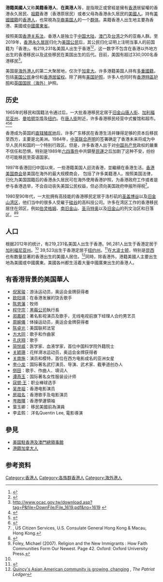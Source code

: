 {{Infobox ethnic group
|group = 港籍美國人
|image = 
{{image array|perrow=3|width=95|height=105
| image1 = Jin the MC.jpg 
| caption1 = [[欧阳靖_(饶舌者)|欧阳靖]]
| image2 = Alive Daniel Wu.jpg
| caption2 = [[吴彦祖|吴彦祖]]
| image3 = KhalilFong2008.jpg
| caption3 = [[方大同|方大同]]
| image4 = Michelle Kwan Spiral.jpg
| caption4 = [[关颖珊|关颖珊]]
| image5 = Vivienne Tam 2011 Shanbone.JPG
| caption5 = [[谭燕玉|谭燕玉]]
| image6 = KevinCheng2007.jpg
| caption6 = [[郑嘉颖|郑嘉颖]]
}}
|poptime = '''215,814'''<br/>（出生于香港）（2012）<ref name="usacensus1">{{cite web|url=http://factfinder2.census.gov/faces/tableservices/jsf/pages/productview.xhtml?pid=DEC_10_SF1_QTP8&prodType=table|title=Race Reporting for the Asian Population by Selected Categories: 2010|publisher=U.S. Census Bureau|accessdate=17 January 2012|archive-date=2014-12-18|archive-url=https://web.archive.org/web/20141218204013/http://factfinder2.census.gov/faces/tableservices/jsf/pages/productview.xhtml?pid=DEC_10_SF1_QTP8&prodType=table|dead-url=no}}</ref>
|regions = [[加利福尼亚州|加利福尼亚州]]、[[纽约|纽约]]、[[华盛顿州|华盛顿州]]等地<ref name=LATimes>{{cite web |url=http://articles.latimes.com/1995-05-16/business/fi-2546_1_asian-american-community |title=Host of Papers Cater to Seattle's Asian American Community : Media: An increasing inflow of immigrants is a major reason for the proliferation of such publications. |date=May 16, 1995 |accessdate=October 4, 2013 |publisher=[[Los_Angeles_Times|Los Angeles Times]] |archive-date=2013-10-06 |archive-url=https://web.archive.org/web/20131006022323/http://articles.latimes.com/1995-05-16/business/fi-2546_1_asian-american-community |dead-url=no }}</ref>
|langs = 主要使用[[美國英語|英语]]，部分使用[[香港粤语|香港粤语]]<ref>{{cite web |url=http://www.ethnologue.com/show_language.asp?code=wuu |title=Ethnologue report for language code: wuu |publisher=Ethnologue.com |date= |accessdate=2011-12-31 |archive-date=2012-10-03 |archive-url=https://web.archive.org/web/20121003151252/http://www.ethnologue.com/show_language.asp?code=wuu |dead-url=no }}</ref>
|rels = [[基督新教|基督新教]]、[[天主教|天主教]]、[[美国佛教|佛教]]、[[无宗教信仰|无宗教信仰]]
|related = [[华裔美国人|华裔美国人]]、[[臺湾裔美国人|臺湾裔美国人]]、[[海外华人|海外华人]]
}}

'''港籍美國人'''又称'''美籍香港人'''、'''在美港人'''等，是指現正或曾經是擁有[[香港|香港]]居留權的香港永久居民、[[祖籍|祖籍]]香港（香港原居民）或者父母為香港永久居民的[[美國人|美國人]]。持有[[美國國籍|美國國籍]]的[[香港人|香港人]]，也常視為[[华裔美国人|华裔美国人]]的一个[[群体|群体]]。美籍香港人出生地主要為香港、美國或[[中國|中國]][[廣東省|廣東省]]。 

按照美国[[香港关系法|香港关系法]]，香港人是独立于[[中国大陆|中国大陆]]，[[澳门|澳门]]及[[台湾|台湾]]之外的亚裔人群。至2019年，[[香港居民|香港永久居民]]归化为[[美国公民|美国公民]]后，其公民归化证明上注明当事人的前国籍为「香港」。有219,231名美国人出生于香港<ref name=bornhongkong2012>{{cite web |url=http://factfinder2.census.gov/faces/tableservices/jsf/pages/productview.xhtml?pid=ACS_12_1YR_S0201&prodType=table |title=2012 American Community Survey 1-Year Estimates |accessdate=September 29, 2013 |publisher=[[U.S._Census_Bureau|U.S. Census Bureau]] |archive-date=2015-03-13 |archive-url=https://web.archive.org/web/20150313131312/http://factfinder2.census.gov/faces/tableservices/jsf/pages/productview.xhtml?pid=ACS_12_1YR_S0201&prodType=table |dead-url=no }}</ref><ref name=ancestry2000>{{cite web |url=http://www.census.gov/population/socdemo/ancestry/ancestry_q_by_DAC_2000.xls |title=Table 1. First, Second, and Total Responses to the Ancestry Question by Detailed Ancestry Code: 2000 |accessdate=December 2, 2010 |publisher=[[U.S._Census_Bureau|U.S. Census Bureau]] |archive-date=2013-07-23 |archive-url=https://web.archive.org/web/20130723051005/http://www.census.gov/population/socdemo/ancestry/ancestry_q_by_DAC_2000.xls |dead-url=no }}</ref>，这一数字不包含在香港以外地方出生的香港移民以及这些移民在美国出生的后代。目前，美国有超过330,000名香港移民<ref>http://www.ocac.gov.tw/download.asp?tag=P&file=DownFile/File_1619.pdf&no=1619 {{webarchive|url=https://web.archive.org/web/20131002183837/http://www.ocac.gov.tw/download.asp?tag=P&file=DownFile%2FFile_1619.pdf&no=1619 |date=2013-10-02 }}</ref>。

美国是[[海外港人|海外港人]]的第二大聚居地，仅次于[[加拿大|加拿大]]。许多港籍美国人持有[[多重國籍|多重國籍]]，包括[[美国公民|美国公民]]身份和[[香港特别行政区居留权|香港居留权]]。除了拥有[[美国护照|美国护照]]，许多人也同时有[[香港特别行政区护照|香港特區护照]]和[[英国国民（海外）|英国国民（海外）]]护照。

==历史==
1965年的移民和国籍法令通过后，一大批香港移民定居于[[旧金山唐人街|旧金山唐人街]]、[[加利福尼亚州|加利福尼亚州]]、[[曼哈顿华埠|曼哈顿华埠]]及[[纽约|纽约]]。在[[唐人街|唐人街]]附近，许多香港移民经营中式餐馆和超市。<ref name=sfchinatown>{{cite web |url=http://www.san-francisco-chinatown.info/chinatown-history.html |title=Chinatown History |accessdate=October 6, 2013 |publisher=San Francisco Chinatown |archive-date=2015-03-15 |archive-url=https://web.archive.org/web/20150315143800/http://www.san-francisco-chinatown.info/chinatown-history.html |dead-url=no }}</ref><ref name="Skeldon1994">{{cite book|author=Ronald Skeldon|title=Reluctant Exiles?: Migration from Hong Kong and the New Overseas Chinese|url=http://books.google.com/books?id=1JFiyWCjrOQC&pg=PA256|accessdate=July 25, 2012|year=1994|publisher=Hong Kong University Press|isbn=978-962-209-334-8|pages=256–|archive-date=2016-05-18|archive-url=https://web.archive.org/web/20160518185755/https://books.google.com/books?id=1JFiyWCjrOQC&pg=PA256|dead-url=no}}</ref><ref name="ChanPostiglione1996">{{cite book|author1=Ming K. Chan|author2=Gerard A. Postiglione|title=The Hong Kong Reader: Passage to Chinese Sovereignty|url=http://books.google.com/books?id=BZQcw-SJhI8C&pg=PA174|accessdate=July 25, 2012|year=1996|publisher=M.E. Sharpe|isbn=978-1-56324-870-2|pages=174–|archive-date=2016-06-03|archive-url=https://web.archive.org/web/20160603181802/https://books.google.com/books?id=BZQcw-SJhI8C&pg=PA174|dead-url=no}}</ref>

香港成为英国的[[直辖殖民地|直辖殖民地]]后，许多广东移民在香港生活并赚得足够的资本后移民至西方，主要是北美洲。1984年，[[中英联合声明|中英联合声明]]的签署确定了香港未来将成为中华人民共和国的一个特别行政区。但是，许多香港人出于对[[中国共产党|中国共产党]]政权的嚴重不信任和恐惧，特别是1989年[[六四事件|六四事件]]中共鎮壓[[中华人民共和国民主运动|民運]]之后加剧了这种不安，纷纷尽可能移民至英语国家。

1997年香港回归中国以來，一些港籍美国人迴流香港，並繼續在香港生活。[[香港美国商会|香港美国商会]]是美国在海外的最大规模商会， 包括了许多美籍港人。按照美国法律，归化为美国国籍后的香港永久居民可在海外使用香港护照，为香港政府工作或者是参与香港选举，不会自动丧失美国公民权益，但必须向美国政府申报所得税<ref>[https://hk.usconsulate.gov/u-s-citizen-services/citizenship-services/ ] {{Wayback|url=https://hk.usconsulate.gov/u-s-citizen-services/citizenship-services/ |date=20210128094445 }}, US Citizen Services,  U.S. Consulate General Hong Kong & Macau, Hong Kong.</ref>。 

1980至90年代，一大批拥有高技能的香港移民定居于洛杉矶的[[圣盖博谷|圣盖博谷]]以及[[旧金山湾区|旧金山湾区]]，他们当中的很多人受雇于[[硅谷|硅谷]]的高科技公司。许多在湾区工作的香港移民居住在郊区，例如[[伯灵格姆_(加利福尼亚州)|伯灵格姆]]、[[南旧金山_(加利福尼亚州)|南旧金山]]、[[圣马特奥_(加利福尼亚州)|圣马特奥]]以及[[旧金山|旧金山]]的列文治区和日落区。<ref name="Skeldon19942">{{cite book|author=Ronald Skeldon|title=Reluctant Exiles?: Migration from Hong Kong and the New Overseas Chinese|url=http://books.google.com/books?id=1JFiyWCjrOQC&pg=PA256|accessdate=July 25, 2012|year=1994|publisher=Hong Kong University Press|isbn=978-962-209-334-8|pages=242–|archive-date=2016-05-18|archive-url=https://web.archive.org/web/20160518185755/https://books.google.com/books?id=1JFiyWCjrOQC&pg=PA256|dead-url=no}}</ref><ref>Foley, Michael (2007). Religion and the New Immigrants : How Faith Communities Form Our Newest. Page 42. Oxford: Oxford University Press.</ref>

==人口==
根据2012年的统计，有219,231名美国人出生于香港。96,281人出生于香港定居于[[加利福尼亚州|加利福尼亚州]]。<ref name=bornhongkong2012/> 39,523出生于香港定居于[[纽约州|纽约州]]。<ref name=bornhongkong2011>{{cite web|url=http://factfinder2.census.gov/faces/tableservices/jsf/pages/productview.xhtml?pid=ACS_10_3YR_S0201&prodType=table|title=2008-2010 American Community Survey 3-Year Estimates|accessdate=November 7, 2013|publisher=[[U.S._Census_Bureau|U.S. Census Bureau]]|archive-date=2014-10-22|archive-url=https://web.archive.org/web/20141022081915/http://factfinder2.census.gov/faces/tableservices/jsf/pages/productview.xhtml?pid=ACS_10_3YR_S0201&prodType=table|dead-url=no}}</ref>在[[大波士顿|大波士顿]]，特别是[[昆西_(马萨诸塞州)|昆西]]也有数量显著的香港出生的美國人居住。<ref>[http://www.southofboston.net/specialreports/chinatown/day1-trends.html Quincy's Asian American community is growing, changing] {{WebCite|url=https://www.webcitation.org/6bNA81BoF?url=http://www.southofboston.net/specialreports/chinatown/day1-trends.html |date=20150907200059 |dateformat=iso }}, ''The Patriot Ledger''</ref>同時，除香港外，港籍美國人主要出生地為美國或中國廣東。美國各州都生活着大量中國廣東出生的香港人。

==有香港背景的美国華人==
* [[倪家骏|倪家骏]]：游泳运动员，奥运会金牌获得者
* [[欧阳靖_(饶舌者)|欧阳靖]]：在香港发展的饶舌歌手
* [[陈恩藩|陈恩藩]]：牧师
* [[程守宗|程守宗]]：[[黑莓公司|黑莓公司]]執行長
* [[郑嘉颖|郑嘉颖]]：著名影视演员及歌手，无线电视前旗下经理人合约男艺员
* [[周婉儀|周婉儀]]：体操运动员，奥运会金牌获得者
* [[陈卓光|陈卓光]]：美国联邦法官
* [[方大同|方大同]]：歌手和作曲家 
* [[孔庆翔|孔庆翔]]：歌手
* [[简悦威|简悦威]]：医学家、血液学家，首位中国科学院外籍院士
* [[关颖珊|关颖珊]]：花样滑冰运动员，奥运会金牌获得者
* [[关南施|关南施]]：演员和模特，首位在西方电影成名的亚洲女星
* [[李小龙|李小龙]]：国际著名武打演员、导演、武术家、截拳道创办人
* [[侧田|侧田]]：歌手、作曲人、填词人
* [[谭燕玉|谭燕玉]]：国际著名女性服装设计师
* [[寇顿·王|寇顿·王]]：职业棒球选手
* [[吴彦祖|吴彦祖]]：香港电影演员
* [[房祖名|房祖名]]：香港歌手及电影演员
* [[岑敖暉|岑敖暉]]：香港學運領袖
*葉玉卿： 移民美國前為演員
* 李孟熙： 洋名Quentin Lee, 電影導演

== 參見 ==
* [[美国駐香港及澳門總領事館|美国駐香港及澳門總領事館]]
* [[港籍加拿大人|港籍加拿大人]]

== 参考资料 ==
{{Reflist}}

{{海外华人}}
{{亞裔美國人}}
{{香港人}}

[[Category:香港人|Category:香港人]]
[[Category:各族群香港人|Category:各族群香港人]]
[[Category:海外港人|Category:海外港人]]